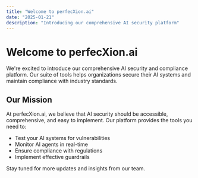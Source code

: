 ```yaml
---
title: "Welcome to perfecXion.ai"
date: "2025-01-21"
description: "Introducing our comprehensive AI security platform"
---
```


# Welcome to perfecXion.ai

We're excited to introduce our comprehensive AI security and compliance platform. Our suite of tools helps organizations secure their AI systems and maintain compliance with industry standards.

## Our Mission

At perfecXion.ai, we believe that AI security should be accessible, comprehensive, and easy to implement. Our platform provides the tools you need to:

- Test your AI systems for vulnerabilities
- Monitor AI agents in real-time
- Ensure compliance with regulations
- Implement effective guardrails

Stay tuned for more updates and insights from our team.
